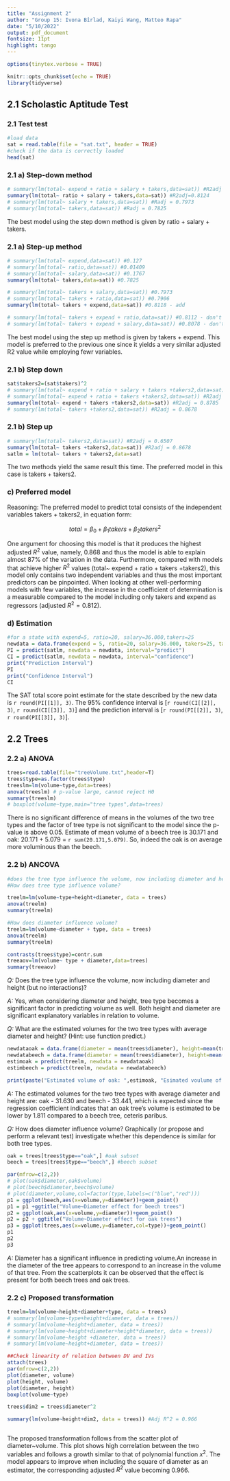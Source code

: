 ```yaml
---
title: "Assignment 2"
author: "Group 15: Ivona Bîrlad, Kaiyi Wang, Matteo Rapa"
date: "5/10/2022"
output: pdf_document
fontsize: 11pt
highlight: tango
---
```


```r
options(tinytex.verbose = TRUE)
```


```r
knitr::opts_chunk$set(echo = TRUE)
library(tidyverse)
```

## 2.1 Scholastic Aptitude Test
### 2.1 Test test 

```r
#load data
sat = read.table(file = "sat.txt", header = TRUE)
#check if the data is correctly loaded
head(sat)
```

### 2.1 a) Step-down method

```r
# summary(lm(total~ expend + ratio + salary + takers,data=sat)) #R2adj = 0.809
summary(lm(total~ ratio + salary + takers,data=sat)) #R2adj=0.8124
# summary(lm(total~ salary + takers,data=sat)) #Radj = 0.7973
# summary(lm(total~ takers,data=sat)) #Radj = 0.7825
```
The best model using the step down method is given by ratio + salary + takers.


### 2.1 a) Step-up method

```r
# summary(lm(total~ expend,data=sat)) #0.127
# summary(lm(total~ ratio,data=sat)) #0.01409
# summary(lm(total~ salary,data=sat)) #0.1767
summary(lm(total~ takers,data=sat)) #0.7825

```

```r
# summary(lm(total~ takers + salary,data=sat)) #0.7973
# summary(lm(total~ takers + ratio,data=sat)) #0.7906
summary(lm(total~ takers + expend,data=sat)) #0.8118 - add

# summary(lm(total~ takers + expend + ratio,data=sat)) #0.8112 - don't add
# summary(lm(total~ takers + expend + salary,data=sat)) #0.8078 - don't add

```

The best model using the step up method is given by takers + expend. This model is preferred to the previous one since it yields a very similar adjusted R2 value while employing fewr variables.


### 2.1 b) Step down

```r
sat$takers2=(sat$takers)^2
# summary(lm(total~ expend + ratio + salary + takers +takers2,data=sat)) #R2adj = 0.8761
# summary(lm(total~ expend + ratio + takers +takers2,data=sat)) #R2adj = 0.8788
summary(lm(total~ expend + takers +takers2,data=sat)) #R2adj = 0.8785
# summary(lm(total~ takers +takers2,data=sat)) #R2adj = 0.8678

```
### 2.1 b) Step up 



```r
# summary(lm(total~ takers2,data=sat)) #R2adj = 0.6507
summary(lm(total~ takers +takers2,data=sat)) #R2adj = 0.8678
satlm = lm(total~ takers + takers2,data=sat)
```
The two methods yield the same result this time. The preferred model in this case is takers + takers2. 


### c) Preferred model

Reasoning: The preferred model to predict total consists of the independent variables takers + takers2, in equation form: 

$$
total = \beta_{0} + \beta_{1} takers + \beta_{2} takers^{2} 
$$

One argument for choosing this model is that it produces the highest adjusted $R^{2}$ value, namely, 0.868 and thus the model is able to explain almost 87% of the variation in the data. Furthermore, compared with models that achieve higher $R^{2}$ values (total~ expend + ratio + takers +takers2), this model only contains two independent variables and thus the most important predictors can be pinpointed. When looking at other well-performing models with few variables, the increase in the coefficient of determination is a measurable compared to the model including only takers and expend as regressors (adjusted $R^{2} = 0.812$). 


### d) Estimation

```r
#for a state with expend=5, ratio=20, salary=36.000,takers=25
newdata = data.frame(expend = 5, ratio=20, salary=36.000, takers=25, takers2 = 25^2)
PI = predict(satlm, newdata = newdata, interval="predict")
CI = predict(satlm, newdata = newdata, interval="confidence")
print("Prediction Interval")
PI
print("Confidence Interval")
CI
```
The SAT total score point estimate for the state described by the new data is `r round(PI[[1]], 3)`. The 95% confidence interval is [`r round(CI[[2]], 3)`, `r round(CI[[3]], 3)`] and the prediction interval is [`r round(PI[[2]], 3)`, `r round(PI[[3]], 3)`]. 


## 2.2 Trees
### 2.2 a) ANOVA

```r
trees=read.table(file="treeVolume.txt",header=T)
trees$type=as.factor(trees$type)
treeslm=lm(volume~type,data=trees) 
anova(treeslm) # p-value large, cannot reject H0
summary(treeslm) 
# boxplot(volume~type,main="tree types",data=trees)

```
There is no significant difference of means in the volumes of the two tree types and the factor of tree type is not significant to the model since the p-value is above 0.05. Estimate of mean volume of a beech tree is 30.171 and oak: 20.171 + 5.079 = `r sum(20.171,5.079)`. So, indeed the oak is on average more voluminous than the beech. 


### 2.2 b) ANCOVA

```r
#does the tree type influence the volume, now including diameter and height (but no interactions)
#How does tree type influence volume?

treelm=lm(volume~type+height+diameter, data = trees)
anova(treelm)
summary(treelm)

#How does diameter influence volume? 
treelm=lm(volume~diameter + type, data = trees)
anova(treelm)
summary(treelm)

contrasts(trees$type)=contr.sum 
treeaov=lm(volume~ type + diameter,data=trees) 
summary(treeaov)
```
*Q:* Does the tree type influence the volume, now including diameter and height (but no interactions)?

*A:* Yes, when considering diameter and height, tree type becomes a significant factor in predicting volume as well. Both height and diameter are significant explanatory variables in relation to volume. 

*Q:* What are the estimated volumes for the two tree types with average diameter and height? (Hint: use function predict.) 

```r
newdataoak = data.frame(diameter = mean(trees$diameter), height=mean(trees$height), type="oak")
newdatabeech = data.frame(diameter = mean(trees$diameter), height=mean(trees$height), type="beech")
estimoak = predict(treelm, newdata = newdataoak)
estimbeech = predict(treelm, newdata = newdatabeech)

print(paste("Estimated volume of oak: ",estimoak, "Esimated voulume of beech: ", estimbeech))
```


*A:* The estimated volumes for the two tree types with average diameter and height are: oak - 31.630 and beech - 33.441, which is expected since the regression coefficient indicates that an oak tree's volume is estimated to be lower by 1.811 compared to a beech tree, ceteris paribus. 

*Q:* How does diameter influence volume? Graphically (or propose and perform a relevant test) investigate whether this dependence is similar for both tree types. 

```r

oak = trees[trees$type=="oak",] #oak subset
beech = trees[trees$type=="beech",] #beech subset 

par(mfrow=c(2,2))
# plot(oak$diameter,oak$volume)
# plot(beech$diameter,beech$volume)
# plot(diameter,volume,col=factor(type,labels=c("blue","red")))
p1 = ggplot(beech,aes(x=volume,y=diameter))+geom_point() 
p1 = p1 +ggtitle("Volume~Diameter effect for beech trees")
p2 = ggplot(oak,aes(x=volume,y=diameter))+geom_point() 
p2 = p2 + ggtitle("Volume~Diameter effect for oak trees")
p3 = ggplot(trees,aes(x=volume,y=diameter,col=type))+geom_point()
p1
p2
p3

```


*A:* Diameter has a significant influence in predicting volume.An increase in the diameter of the tree appears to correspond to an increase in the volume of that tree. From the scatterplots it can be observed that the effect is present for both beech trees and oak trees. 

### 2.2 c) Proposed transformation 



```r
treelm=lm(volume~height+diameter+type, data = trees)
# summary(lm(volume~type+height+diameter, data = trees))
# summary(lm(volume~height+diameter, data = trees))
# summary(lm(volume~height+diameter+height*diameter, data = trees))
# summary(lm(volume~height +diameter, data = trees))
# summary(lm(volume~height+diameter, data = trees))

##Check linearity of relation between DV and IVs
attach(trees)
par(mfrow=c(2,2))
plot(diameter, volume)
plot(height, volume)
plot(diameter, height)
boxplot(volume~type)

trees$dim2 = trees$diameter^2

summary(lm(volume~height+dim2, data = trees)) #Adj R^2 = 0.966



```

The proposed transformation follows from the scatter plot of diameter~volume. This plot shows high correlation between the two variables and follows a growth similar to that of polynomial function $x^{2}$. The model appears to improve when including the square of diameter as an estimator, the corresponding adjusted $R^{2}$ value becoming 0.966. 